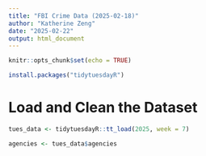 ```yaml
---
title: "FBI Crime Data (2025-02-18)"
author: "Katherine Zeng"
date: "2025-02-22"
output: html_document
---
```


```r
knitr::opts_chunk$set(echo = TRUE)

install.packages("tidytuesdayR")
```

# Load and Clean the Dataset
```r
tues_data <- tidytuesdayR::tt_load(2025, week = 7)

agencies <- tues_data$agencies
```

